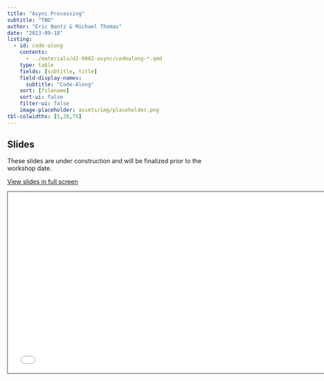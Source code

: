 ```yaml
---
title: "Async Processing"
subtitle: "TBD"
author: "Eric Nantz & Michael Thomas"
date: "2023-09-18"
listing:
  - id: code-along
    contents:
      - ../materials/d1-9002-async/codealong-*.qmd
    type: table
    fields: [subtitle, title]
    field-display-names: 
      subtitle: "Code-Along"
    sort: [filename]
    sort-ui: false
    filter-ui: false
    image-placeholder: assets/img/placeholder.png
tbl-colwidths: [5,20,75]
---
```


## Slides

::: callout-warning
These slides are under construction and will be finalized prior to the workshop date.
:::

[View slides in full screen](../materials/d1-9002-async/index.html)

```{=html}
<iframe class="slide-deck" src="../materials/d1-9002-async/" height="420" width="747" style="border: 1px solid #2e3846;"></iframe>
```

